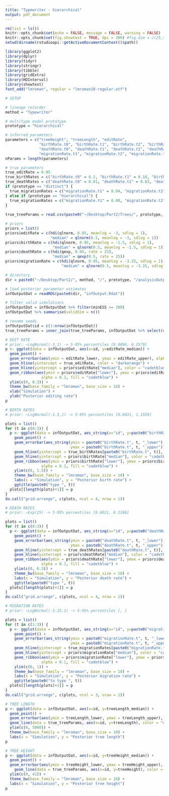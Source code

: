 ```yaml
---
title: "Typewriter - hierarchical"
output: pdf_document
---
```


```r
rm(list = ls())
knitr::opts_chunk$set(echo = FALSE, message = FALSE, warning = FALSE)
knitr::opts_chunk$set(fig.showtext = TRUE, dpi = 300) #fig.dim = c(25,5)
setwd(dirname(rstudioapi::getActiveDocumentContext()$path))
```

```r
library(ggplot2)
library(dplyr)
library(tidyr)
library(stringr)
library(tibble)
library(gridExtra)
library(HDInterval)
library(showtext)
font_add("lmroman", regular = "lmroman10-regular.otf")
```

```r
# SETUP

# lineage recorder
method = "Typewriter"

# multitype model prototype
prototype = "hierarchical"

# inferred parameters
parameters = c("treeHeight", "treeLength", "editRate", 
               "birthRate.t0", "birthRate.t1", "birthRate.t2", "birthRate.t3",
               "deathRate.t0", "deathRate.t1", "deathRate.t2", "deathRate.t3", 
               "migrationRate.t1", "migrationRate.t2", "migrationRate.t3")
nParams = length(parameters)

# true parameters
true_editRate = 0.05
true_birthRates = c("birthRate.t0" = 0.2, "birthRate.t1" = 0.18, "birthRate.t2" = 0.18, "birthRate.t3" = 0.18)
true_deathRates = c("deathRate.t0" = 0.01, "deathRate.t1" = 0.03, "deathRate.t2" = 0.03, "deathRate.t3" = 0.03)
if (prototype == "distinct") {
  true_migrationRates = c("migrationRate.t1" = 0.04, "migrationRate.t2" = 0.03, "migrationRate.t3" = 0.02)
} else if (prototype == "hierarchical") {
  true_migrationRates = c("migrationRate.t1" = 0.08, "migrationRate.t2" = 0.06, "migrationRate.t3" = 0.04)
}
              
true_treeParams = read.csv(paste0("~/Desktop/Part2/Trees/", prototype, "/treeParams.csv")) 

# priors 
priors = list()
priors$editRate = c(hdi(qlnorm, 0.95, meanlog = -3, sdlog = 1),
                    "median" = qlnorm(0.5, meanlog = -3, sdlog = 1))
priors$birthRate = c(hdi(qlnorm, 0.95, meanlog = -1.5, sdlog = 1),
                     "median" = qlnorm(0.5, meanlog = -1.5, sdlog = 1))
priors$deathRate = c(hdi(qexp, 0.95, rate = 25),
                     "median" = qexp(0.5, rate = 25))
priors$migrationRate = c(hdi(qlnorm, 0.95, meanlog = -3.25, sdlog = 1),
                         "median" = qlnorm(0.5, meanlog = -3.25, sdlog = 1))

# directory
dir = paste0("~/Desktop/Part2/", method, "/", prototype, "/analysisOutput/")
```

```r
# load posterior parameter estimates
infOutputDat = readRDS(paste0(dir, "infOutput.Rdat"))

# filter valid simulations
infOutputDat = infOutputDat %>% filter(minESS >= 200)
infOutputDat %>% summarise(validSim = n())

# rename seeds
infOutputDat$id = c(1:nrow(infOutputDat))
true_treeParams = inner_join(true_treeParams, infOutputDat %>% select(c(seed, id)))
```

```r
# EDIT RATE
# prior: ~LogNormal(-3,1) -> 5-95% percentiles [0.0096, 0.2579]
p <- ggplot(data = infOutputDat, aes(x=id, y=editRate_median)) +  
  geom_point() + 
  geom_errorbar(aes(ymin = editRate_lower, ymax = editRate_upper), alpha=0.4) + 
  geom_hline(yintercept = true_editRate, color = "darkorange") +
  geom_hline(yintercept = priors$editRate["median"], color = "cadetblue", linetype = "dashed") +
  geom_ribbon(aes(ymin = priors$editRate["lower"], ymax = priors$editRate["upper"]), 
                alpha = 0.1, fill = "cadetblue") +
  ylim(c(0, 0.3)) +
  theme_bw(base_family = "lmroman", base_size = 18) + 
  xlab("Simulation") + 
  ylab("Posterior editing rate") 
p
```

```r
# BIRTH RATES
# prior: ~LogNormal(-1.5,1) -> 5-95% percentiles [0.0431, 1.1559]

plots = list()
for (t in c(0:3)) {
  p <- ggplot(data = infOutputDat, aes_string(x="id", y=paste0("birthRate.t", t, "_median"))) +  
    geom_point() + 
    geom_errorbar(aes_string(ymin = paste0("birthRate.t", t, "_lower"), 
                             ymax = paste0("birthRate.t", t, "_upper")), alpha=0.4) +  
    geom_hline(yintercept = true_birthRates[paste0("birthRate.t", t)], color = "darkorange") +
    geom_hline(yintercept = priors$birthRate["median"], color = "cadetblue", linetype = "dashed") +
    geom_ribbon(aes(ymin = priors$birthRate["lower"], ymax = priors$birthRate["upper"]), 
                alpha = 0.1, fill = "cadetblue") +
    ylim(c(0, 1.5)) +
    theme_bw(base_family = "lmroman", base_size = 18) + 
    labs(x = "Simulation", y = "Posterior birth rate") +
    ggtitle(paste0("type ", t))
  plots[[length(plots)+1]] = p
}
do.call("grid.arrange", c(plots, ncol = 4, nrow = 1))    
```


```r
# DEATH RATES
# prior: ~Exp(25) -> 5-95% percentiles [0.0021, 0.1198]

plots = list()
for (t in c(0:3)) {
  p <- ggplot(data = infOutputDat, aes_string(x="id", y=paste0("deathRate.t", t, "_median"))) +  
    geom_point() + 
    geom_errorbar(aes_string(ymin = paste0("deathRate.t", t, "_lower"), 
                             ymax = paste0("deathRate.t", t, "_upper")), alpha=0.4) +  
    geom_hline(yintercept = true_deathRates[paste0("deathRate.t", t)], color = "darkorange") +
    geom_hline(yintercept = priors$deathRate["median"], color = "cadetblue", linetype = "dashed") +
    geom_ribbon(aes(ymin = priors$deathRate["lower"], ymax = priors$deathRate["upper"]), 
                alpha = 0.1, fill = "cadetblue") +
    ylim(c(0, 0.3)) +
    theme_bw(base_family = "lmroman", base_size = 18) + 
    labs(x = "Simulation", y = "Posterior death rate") +
    ggtitle(paste0("type ", t))
  plots[[length(plots)+1]] = p
}
do.call("grid.arrange", c(plots, ncol = 4, nrow = 1))  
```

```r
# MIGRATION RATES
# prior: ~LogNormal(-3.25,1) -> 5-95% percentiles [, ]

plots = list()
for (t in c(1:3)) {
  p <- ggplot(data = infOutputDat, aes_string(x="id", y=paste0("migrationRate.t", t, "_median"))) +  
    geom_point() + 
    geom_errorbar(aes_string(ymin = paste0("migrationRate.t", t, "_lower"), 
                             ymax = paste0("migrationRate.t", t, "_upper")), alpha=0.4) +  
    geom_hline(yintercept = true_migrationRates[paste0("migrationRate.t", t)], color = "darkorange") +
    geom_hline(yintercept = priors$migrationRate["median"], color = "cadetblue", linetype = "dashed") +
    geom_ribbon(aes(ymin = priors$migrationRate["lower"], ymax = priors$migrationRate["upper"]), 
                alpha = 0.1, fill = "cadetblue") +
    ylim(c(0, 1)) +
    theme_bw(base_family = "lmroman", base_size = 18) + 
    labs(x = "Simulation", y = "Posterior migration rate") +
    ggtitle(paste0("to type ", t))
  plots[[length(plots)+1]] = p
}
do.call("grid.arrange", c(plots, ncol = 3, nrow = 1))  
```

```r
# TREE LENGTH
p <- ggplot(data = infOutputDat, aes(x=id, y=treeLength_median)) +  
  geom_point() + 
  geom_errorbar(aes(ymin = treeLength_lower, ymax = treeLength_upper), alpha=0.4) +  #crossbar
  geom_line(data = true_treeParams, aes(x=id, y=treeLength), color = "darkorange") +
  ylim(c(0, 5000)) +
  theme_bw(base_family = "lmroman", base_size = 18) + 
  labs(x = "Simulation", y = "Posterior tree length")
p 
```

```r
# TREE HEIGHT
p <- ggplot(data = infOutputDat, aes(x=id, y=treeHeight_median)) +  
  geom_point() + 
  geom_errorbar(aes(ymin = treeHeight_lower, ymax = treeHeight_upper), alpha=0.4) +  #crossbar
    geom_line(data = true_treeParams, aes(x=id, y=treeHeight), color = "darkorange") +
  ylim(c(0, 41)) +
  theme_bw(base_family = "lmroman", base_size = 18) + 
  labs(x = "Simulation", y = "Posterior tree height")
p 
```


